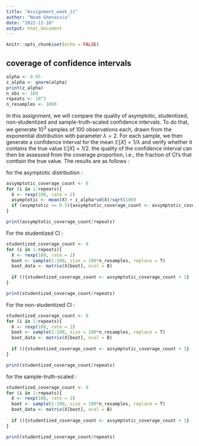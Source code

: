 ```yaml
---
title: "Assignment_week_11"
author: "Noam Ghenassia"
date: "2022-12-10"
output: html_document
---
```


```r
knitr::opts_chunk$set(echo = FALSE)
```

## coverage of confidence intervals


```r
alpha <- 0.95
z_alpha <- qnorm(alpha)
print(z_alpha)
n_obs <- 100
repeats <- 10^3
n_resamples <- 1000
```

In this assignment, we will compare the quality of asymptotic, studentized, non-studentized and sample-truth-scaled confidence intervals. To do that, we generate $10^3$ samples of 100 observations each, drawn from the exponential distribution with parameter $\lambda = 2$. For each sample, we then generate a confidence interval for the mean $\mathbb{E}[X] = 1/\lambda$ and verify whether it contains the true value $\mathbb{E}[X]=1/2$. the quality of the confidence interval can then be assessed from the coverage proportion, i.e., the fraction of CI's that conttain the true value. The results are as follows :

for the asymptotic distribution :

```r
assymptotic_coverage_count <- 0
for (i in 1:repeats){
  X <- rexp(100, rate = 2)
  asymptotic <- mean(X) + z_alpha*sd(X)/sqrt(100)
  if (asymptotic >= 0.5){assymptotic_coverage_count <- assymptotic_coverage_count + 1}
}

print(assymptotic_coverage_count/repeats)
```

For the studentized CI :

```r
studentized_coverage_count <- 0
for (i in 1:repeats){
  X <- rexp(100, rate = 2)
  boot <- sample(1:100, size = 100*n_resamples, replace = T)
  boot_data <- matrix(X[boot], ncol = B)
  
  if (){studentized_coverage_count <- assymptotic_coverage_count + 1}
}

print(studentized_coverage_count/repeats)
```

For the non-studentized CI :

```r
studentized_coverage_count <- 0
for (i in 1:repeats){
  X <- rexp(100, rate = 2)
  boot <- sample(1:100, size = 100*n_resamples, replace = T)
  boot_data <- matrix(X[boot], ncol = B)
  
  if (){studentized_coverage_count <- assymptotic_coverage_count + 1}
}

print(studentized_coverage_count/repeats)
```

for the sample-truth-scaled :

```r
studentized_coverage_count <- 0
for (i in 1:repeats){
  X <- rexp(100, rate = 2)
  boot <- sample(1:100, size = 100*n_resamples, replace = T)
  boot_data <- matrix(X[boot], ncol = B)
  
  if (){studentized_coverage_count <- assymptotic_coverage_count + 1}
}

print(studentized_coverage_count/repeats)
```

